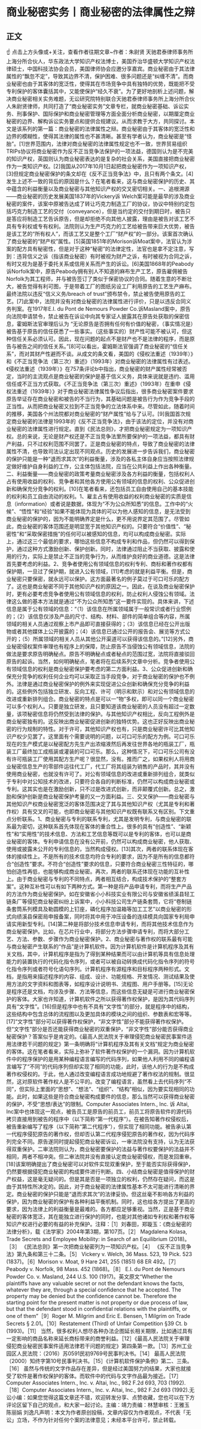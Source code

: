 # 商业秘密实务丨商业秘密的法律属性之辩
## 正文
☝ 点击上方头像或+关注，查看作者往期文章~作者：朱尉贤 天驰君泰律师事务所上海分所合伙人，华东政法大学知识产权法博士，美国乔治华盛顿大学知识产权法律硕士，中国科技法协会会员，美国律师协会应邀分享嘉宾。商业秘密由于其法律属性的“飘忽不定”，导致其边界不清，保护困难、很多问题还是“纠缠不清”。而商业秘密也由于其客体的宽泛性，使得其在市场竞争中具有独特的优势，既能把不受专利保护的客体囊括其中，又能使保护“经久不衰”。为了更好地剖析上述问题，解决商业秘密相关实务难题，无讼研究院特别联合天驰君泰律师事务所上海分所合伙人朱尉贤律师，共同打造了“商业秘密实务”文章专栏，就商业秘密基础、诉讼实务、刑事保护、国际保护和商业秘密管理等方面全面分析商业秘密，以期厘定商业秘密的边界、解构诉讼实务要点和提供合规建议。从而求教于大方，共同探讨。本文是该系列的第一篇：商业秘密的法律属性之辩。商业秘密由于其客体的宽泛性和边界的模糊性，使得其法律的属性也不甚清晰。甚至有学者认为，商业秘密是“怪胎”。[1]世界范围内，法律对商业秘密的法律属性规定也不一致，世界贸易组织TRIPs协议将商业秘密作为反不正当竞争法保护的一项法益，德国则认为是不完美的知识产权，英国则认为商业秘密表达的是复杂的社会关系，美国直接把商业秘密作为一类知识产权。[2]我国从2017年10月1日起把商业秘密作为一项知识产权，[3]但规定商业秘密保护的条文却在《反不正当竞争法》中，且只有两个条文。[4]发生上述不一致的背后的原因是什么？在笔者看来，这与商业秘密保护的历史、其中蕴含的利益衡量以及商业秘密与其他知识产权的交叉密切相关。一、追根溯源——商业秘密的历史发展美国1837年的Vickery诉 Welch案可能是最早的涉及商业秘密的案件，该案中原被告达成了转让巧克力制造工厂的协议，协议中特别约定包括巧克力制造工艺的交付（conveyance），但是当约定的交付到期日时，被告只是答应将制造工艺告诉原告，但是却拒绝不向其他人披露，理由是被告对该工艺不具有专利权或专有权利。法院则认为生产巧克力的工艺给被告带来巨大优势，被告是该工艺的“所有权人”，而该工艺又是整个工厂“财产权”的一部分。该案首次确认了商业秘密的“财产权”属性。[5]英国1851年的Morison诉Moat案中，法官认为涉案的配方具有秘密性，但是对于这种“秘密”的法律定性，法官也是拿不定注意，写到：违背信义之诉（指该商业秘密）有时被视为财产之诉，有时被视为合同之诉，有时又视为是基于委托关系或信用关系而产生的诉讼。[6]美国1868年的Peabody诉Norfolk案中，原告Peabody拥有别人不知道的麻布生产工艺，原告雇佣被告Norfolk为其工程师，并与被告签订了类似于保密协议的合同。随着生意的不断壮大，被告觉得有利可图，于是带着工厂的图纸另设工厂利用原告的工艺生产麻布。最终法院以违反“信义义务/breach of trust”颁布禁令，禁止被告使用原告的工艺。[7]此案中，法院并没有对商业秘密的法律属性进行评价，只是以违反合同义务判案。在1917年E.I. du Pont de Nemours Powder Co.诉Masland案中，原告向法院申请禁令，禁止被告在诉讼中向其专家证人披露其在原告处获取的保密信息，霍姆斯法官审理后认为 “无论原告是否拥有任何有价值的秘密，（事实情况是）被告基于原告的信任获悉了一些事实。（这些事实的）财产性可能不被认可，但这种信任关系必须认可。因此，现在问题的起点不是财产也不是法律的程序，而是原告与被告之间的信任关系。”[8]可以看出，霍姆斯法官强调了商业秘密的“信任关系”，而对其财产性避而不谈。从成文的条文看，美国的《侵权法重述（1939年）》和《不正当竞争法（第三次）重述》（1993年）对商业秘密的法律属性有过表述。《侵权法重述（1939年）》在757条评论b中指出，商业秘密的财产属性经常被否定，当时的主流观点是商业秘密的保护是基于信义义务，具体来说就是违约、滥用信任或不正当方式获取。《不正当竞争法（第三次）重述》（1993年）在重申《侵权法重述（1939年）》对于商业秘密法律属性争议后指出，很多商业秘密案件要求原告举证存在商业秘密和被告的不当行为，其基础问题是被告行为作为竞争手段的正当性。从而把商业秘密又拉到不正当竞争的立法体系中来。尽管如此，随着时间的推移，美国各个州法院都对商业秘密的“财产属性”给与了认可。[9]我国首次规定商业秘密的法律是1993年的《反不正当竞争法》，由于该法的定位，并没有对商业秘密的法律属性进行规定。直到《民法总则》，才把商业秘密规定为一项知识产权。总的来说，无论是财产权还是不正当竞争法里所要保护的一项法益，都具有财产利益，只不过权利范围不同罢了。正是商业秘密的特点，导致了商业秘密的法律属性不清，也导致司法认定出现不同观点。历史的发展进一步告诉我们，商业秘密的保护只能是一种“退而求其次”的利益衡量，涉及的各私主体自身应当按照法律规定做好维护自身利益的工作，公主体包括法院，应当在公共利益上作出各种衡量。二、利益衡量——商业秘密的政策考量商业秘密涉及各方利益的衡量，包括权利人占有使用收益的权利、竞争者和其他各方使用公有领域的信息的权利、公众促进创新和确保充分竞争的权利。[10]在笔者看来，还包括员工自由使用自己的基本技能的权利和员工自由流动的权利。1、雇主占有使用收益的权利商业秘密的实质是信息（information）或者说是数据，体现为“不为公众所知悉”的信息。工作中的“火候”、“悟性”和“经验”如果不能体现为具体的可以为他人感知的信息，是无法受到商业秘密的保护的，因为不能明确界定是什么，更不用说界定其范围了。尽管如此，商业秘密的客体范围还是明显宽于其他知识产权的。只要符合“价值性”、“秘密性”和“采取保密措施”的任何可以被感知的信息，均可以构成商业秘密。实际上，通过这三个最低的要求，哪怕这些信息不构成专利和作品，但仍然可以得到保护，通过这种方式激励创新、保护创新。同时，法律通过阻止不当获取、披露和使用的行为，实际上是禁止不正当的竞争行为，从而维护良好的商业道德。这是法律首先要考虑的利益。2、竞争者使用公有领域信息的权利专利、商标和著作权都有保护期，一旦过了保护期，就进入公有领域，[11]考虑的就是利益平衡。但是，商业秘密只要保密，就永远可以保护。这方面最著名的例子莫过于可口可乐的配方了。这也是商业秘密不同于其他知识产权的原因之一。因此，在谈及商业秘密保护时，更有必要考虑竞争者使用公有领域信息的权利，防止权利人侵蚀公有领域。法律这么做的基本方法就是通过“不为公众所知悉”这一要件实现的。具体来讲，下述信息是属于公有领域的信息：“（1）该信息在所属领域属于一般常识或者行业惯例的；（2）该信息仅涉及产品的尺寸、结构、材料、部件的简单组合等内容，所属领域的相关人员通过观察上市产品即可直接获得的；（3）该信息已经在公开出版物或者其他媒体上公开披露的；（4）该信息已通过公开的报告会、展览等方式公开的；（5）所属领域的相关人员从其他公开渠道可以获得该信息的。”[12]另外，商业秘密侵权案件审理也有程序上的保障，防止原告不当侵蚀公有领域信息，法院的做法是要求原告明确秘点。原告不明确秘点或者秘点的范围过宽，法院将直接驳回原告的起诉。当然，如何明确秘点，笔者将在后续系列文章中分析。竞争者使用公有领域信息的权利是商业秘密保护要考虑的第二方面利益。3、公众促进创新和确保充分竞争的权利任何企业均可以采取正当手段竞争，对于商业秘密的保护也不例外。法律是通过商业秘密保护的例外来实现促进公众创新和确保充分竞争的利益的。这些例外包括独立研发、反向工程、许可（明示和默示）和对公有领域信息的改进或重新排列组合。商业秘密的特点是可以一“物”多权，即可以同一个商业秘密可以多个权利人。只要是独立研发，且只要知道该商业秘密的人员没有超过一定数量，该项秘密信息将仍然受到法律的保护。与其他知识产权相比，反向工程例外是商业秘密独有的。这反映出商业秘密促进创新的独特优势。这也正好反映出商业秘密的行为规制的特性。对于许可，其他知识产权也有，只是商业秘密许可比其他知识产权少见罢了。这里面有个需要说明的问题，以可口可乐的配方为例。可口可乐现在的生产模式是以秘密配方先生产出浓缩液然后再发往世界各地的瓶装工厂，瓶装工厂最终加工成瓶装或灌装的可口可乐。那么，这种情况下，可口可乐公司有没有许可瓶装工厂使用其配方生产呢？很显然，没有。推而广之，如果权利人将用商业秘密信息生产的零部件运往代工厂，代工厂将其组装为销售的产品时，其并没有使用商业秘密，也就没有许可了。对公有领域信息的改进或重新排列组合，就类似于专利中对公知技术的改进，只要符合各自的判断标准，仍然可以构成商业秘密或专利。这其实也是在激励创新，只不过是改进式创新，而非颠覆式创新。总之，激励和保护创新是商业秘密保护考量的又一方面利益。三、交叉保护——商业秘密与其他知识产权商业秘密宽泛的客体范围决定了其与其他知识产权（尤其是专利和著作权）具有交叉的可能，也即商业秘密与其他知识产权既有联系又有区别。下文重点分析联系。1、商业秘密与专利的联系专利，尤其是发明专利，与商业秘密的联系最为密切，这种联系首先体现在客体的重合性上。很多的具有“创造性”、“新颖性”和“实用性”的技术信息、方法和工艺信息等既可以是专利的客体，也可以是商业秘密的客体。专利申请信息在没有公开前，仍然可以构成商业秘密，他人获取、使用或披露未公开的专利信息的，当然构成侵权。[13]其次，两者的联系体现在客体的接续性上。不是所有的技术信息均符合专利的要求，因为不是所有的信息都符合“创造性”要求。不符合“创造性”要求的信息，只要符合商业秘密三性特征的，哪怕创造性再低，也能够构成商业秘密。再次，两者的联系还体现在功能的互补性上。由于商业秘密与专利的不同特点，两者相互结合，构成技术保护的“整套方案”。这种互补性可以有如下两种方式。第一种是将产品申请专利，而将生产产品的方法作为商业秘密保护。如在安徽省小小科技实业有限公司与安徽省绩溪县轻工链条厂等侵犯商业秘密纠纷上诉案中，小小科技公司生产链条套筒，它将“卷制链条套筒系列模具及勒圆模的上钉座，磷化程序加温箱等加工工艺”以商业秘密的形式向绩溪县保密局申报备案，同时将其中用于冲压设备的连续模具向国家专利局申请实用新型专利。[14]第二种是将部分技术信息申请专利，而将其他技术信息作为商业秘密保护。比如，在芯片行业中，将部分方法步骤申请专利，而将大部分工艺、方法、参数、步骤作为商业秘密保护。2、商业秘密与著作权的联系最有可能与商业秘密产生联系的“作品”是计算机软件。因为计算机软件是计算机程序及其有关文档，其中，计算机程序是指为了得到某种结果而可以由计算机等具有信息处理能力的装置执行的代码化指令序列，或者可以被自动转换成代码化指令序列的符号化指令序列或者符号化语句序列。计算机程序有源程序和目标程序两种形式。文档，是指用来描述程序的内容、组成、设计、功能规格、开发情况、测试结果及使用方法的文字资料和图表等，如程序设计说明书、流程图、用户手册等。[15]无论是程序还是文档，均涉及步骤、方法等信息，而这些信息无疑是可进行商业秘密保护的客体。大家也许知道，计算机软件之所以获得著作权保护，是因为其代码序列具有“文字性”。[16]但是程序中也有不具有“文字性”的部分，就是程序中的结构，这些结构中包含总体的流程图以及更加具体的模块之间的组织、参数表和宏等等。[17]“文字性”部分可以获得著作权保护，“非文字性”部分不能获得著作权保护。但“文字性”部分是否还能获得商业秘密的双重保护，“非文字性”部分能否获得商业秘密保护？答案似乎是肯定的。《最高人民法院关于审理侵犯商业秘密民事案件适用法律若干问题的规定》第一条明确将“计算机程序及其有关文档”规定为商业秘密的客体。这在笔者看来，实际上弥补了软件著作权保护的一个漏洞。因为计算机软件中的程序保护的是用某种编程语言编写的代码序列，如果他人利用不同的编程语言编写了“不同”的代码序列但却实现了相同的功能，此时，该他人的行为是不构成著作权侵权的。于此，他人通过改变编程语言成功地规避了著作权法的规制。很显然，这对原软件著作权人是不公平的。改变了编程语言，虽然看上去代码序列“不同”，但实际上里面的“思想”、“想法”、“组织”、“结构”相似，因为要实现相同的功能。此时，如果这些是符合商业秘密构成要件的信息，那么当然可以获得商业秘密的保护，不受“思想/表达”的限制。Computer Associates Intern., Inc. 诉 Altai, Inc案中也体现这一观点，被告员工是原告的前员工，前员工将原告软件的源代码拷贝直接用到被告的程序中（以下简称“第一代程序”）。在被告知著作权侵权后，被告重新编写了程序（以下简称“第二代程序”），但实现了相同功能。被告承认第一代程序侵犯原告的著作权，但却否认第二代程序侵犯原告的著作权，因为代码序列完全不同。原告遂同时提起侵犯商业秘密诉讼，一审法院没有支持，认为无法获得双重保护。二审法院则认为，商业秘密要保护的法益与著作权要保护的法益并不相同，两者不相冲突。但二审法院并没有直接认定商业秘密侵权，而是发回重审。[18]该案明确提出了商业秘密可以对软件实现双重保护，至于能否实际获得保护，仍然要根据侵犯商业秘密的构成要件进行判断。四、小结商业秘密是值得保护的财产权益，这是毫无疑问的。但是其是否是一项独立的权利，仍然存在疑问，而这是由于其特性所决定的。因此，对于商业秘密的法律属性基本不太可能进行清晰的界定。商业秘密的保护只能是“退而求其次”的法律妥协。但这丝毫不影响各方利益的保护，因为商业秘密的保护有各种利益平衡机制。同时，这也给各方提出了更高的要求，因为法律上的利益衡量是最难的。各方都应足够重视。当然，正是基于商业秘密的客体宽泛，其在能独立进行保护的同时，也能对其他诸如专利权和著作权等知识产权进行必要的有益的补充保护。注释：［1］刘春田，郑璇玉：《商业秘密的法律分析》，载《法学家》2004年第3期，第107页。［2］ Magdalena Kolasa, Trade Secrets and Employee Mobility: in Search of an Equilibrium (2018)。［3］ 《民法总则》第一次把商业秘密列为一项知识产权。［4］ 《反不正当竞争法》第九条和第三十二条。［5］ Vickery v. Welch, 36 Mass. 523, 19 Pick. 523 (1837)。［6］Morison v. Moat, 9 Hare 241, 255 (1851) 68 ER 492。［7］ Peabody v. Norfolk, 98 Mass. 452 (1868)。［8］ E.I. du Pont de Nemours Powder Co. v. Masland, 244 U.S. 100 (1917)。英文原文“Whether the plaintiffs have any valuable secret or not the defendant knows the facts, whatever they are, through a special confidence that he accepted. The property may be denied but the confidence cannot be. Therefore the starting point for the present matter is not property or due process of law, but that the defendant stood in confidential relations with the plaintiffs, or one of them”［9］Roger M. Milgrim and Eric E. Bensen, 1 Milgrim on Trade Secrets § 2.01。［10］Restatement (Third) of Unfair Competition §39 Ct. b (1993)。［11］ 当然，很多权利人想尽各种办法企图延长相关期限，比如通过具有一定影响的商品名称来延长商标带来的商誉利益。［12］《最高人民法院关于审理侵犯商业秘密民事案件适用法律若干问题的规定》第四条第一款。［13］苏州工业园区人民法院：（2016）苏0591民初9769号民事判决书。［14］ 最高人民法院（2000）知终字第10号民事判决书。［15］《计算机软件保护条例》第二、三条。［16］ 虽然与传统的文字作品存在差异，但是经过美国努力的结果，大家也就接受了软件是著作权保护的客体。而软件中的代码与文字作品最为接近。［17］ Computer Associates Intern., Inc. v. Altai, Inc., 982 F.2d 693, 703 (1992).［18］Computer Associates Intern., Inc. v. Altai, Inc., 982 F.2d 693 (1992).无讼小编：如果您觉得这篇文章还不错，欢迎转发分享、点赞收藏，您也可以在下方评论区留下自己的观点，和大家一起讨论。主编：靖力责编：林慧审核：王雅玉 陈丽娟 刘逸凡声明：本文为作者原创投稿，文章内容仅为作者观点，不代表「无讼」立场，不作为针对任何个案的法律意见；未经本平台许可，禁止转载。